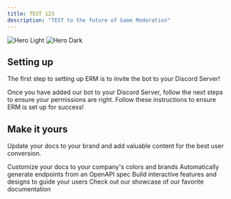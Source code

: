 ```yaml
---
title: TEST 123
description: "TEST to the future of Game Moderation"
---
```


<img
  className="block dark:hidden"
  src="/images/hero-light.png"
  alt="Hero Light"
/>
<img
  className="hidden dark:block"
  src="/images/hero-dark.png"
  alt="Hero Dark"
/>

## Setting up

The first step to setting up ERM is to invite the bot to your Discord Server!

<CardGroup cols={2}>
  <Card
    title="Invite our Discord Bot:"
    icon="pen-to-square"
    href="https://ermbot.xyz/login?returnTo=%2Finvite"
  >
    Once you have added our bot to your Discord Server, follow the next steps to ensure your permissions are right.
  </Card>
  <Card
    title="Basic ERM Bot Configuration"
    icon="image"
    href="https://ermdocumentation.mintlify.app/reference/config"
  >
    Follow these instructions to ensure ERM is set up for success!
  </Card>
</CardGroup>

## Make it yours

Update your docs to your brand and add valuable content for the best user conversion.

<CardGroup cols={2}>
  <Card
    title="Customize Style"
    icon="palette"
    href="https://mintlify.com/docs/settings/global"
  >
    Customize your docs to your company's colors and brands
  </Card>
  <Card
    title="Reference APIs"
    icon="code"
    href="https://mintlify.com/docs/api-playground/openapi"
  >
    Automatically generate endpoints from an OpenAPI spec
  </Card>
  <Card
    title="Add Components"
    icon="screwdriver-wrench"
    href="https://mintlify.com/docs/content/components/accordions"
  >
    Build interactive features and designs to guide your users
  </Card>
  <Card
    title="Get Inspiration"
    icon="stars"
    href="https://mintlify.com/customers"
  >
    Check out our showcase of our favorite documentation
  </Card>
</CardGroup>
